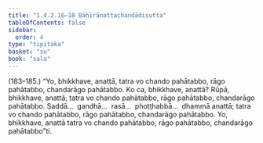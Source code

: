 ```yaml
---
title: "1.4.2.16–18 Bāhirānattachandādisutta"
tableOfContents: false
sidebar:
  order: 4
type: "tipitaka"
basket: "su"
book: "sala"
---
```



<DynamicBreadcrumb />

<Paragraph type="center" book="sala">
(183–185.)
</Paragraph>

<Paragraph number="897" book="sala">
“Yo, bhikkhave, anattā, tatra vo chando pahātabbo, rāgo pahātabbo, chandarāgo pahātabbo. Ko ca, bhikkhave, anattā? Rūpā, bhikkhave, anattā; tatra vo chando pahātabbo, rāgo pahātabbo, chandarāgo pahātabbo. Saddā…  gandhā…  rasā…  phoṭṭhabbā…  dhammā anattā; tatra vo chando pahātabbo, rāgo pahātabbo, chandarāgo pahātabbo. Yo, bhikkhave, anattā tatra vo chando pahātabbo, rāgo pahātabbo, chandarāgo pahātabbo”ti.
</Paragraph>